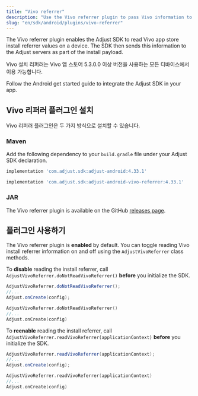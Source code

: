```yaml
---
title: "Vivo referrer"
description: "Use the Vivo referrer plugin to pass Vivo information to Adjust."
slug: "en/sdk/android/plugins/vivo-referrer"
---
```

The Vivo referrer plugin enables the Adjust SDK to read Vivo app store install referrer values on a device. The SDK then sends this information to the Adjust servers as part of the install payload.

Vivo 설치 리퍼러는 Vivo 앱 스토어 5\.3\.0\.0 이상 버전을 사용하는 모든 디바이스에서 이용 가능합니다. 

Follow the Android get started guide to integrate the Adjust SDK in your app.

Vivo 리퍼러 플러그인 설치
----------------

Vivo 리퍼러 플러그인은 두 가지 방식으로 설치할 수 있습니다.

### Maven

Add the following dependency to your `build.gradle` file under your Adjust SDK declaration.

```groovy
implementation 'com.adjust.sdk:adjust-android:4.33.1'

implementation 'com.adjust.sdk:adjust-android-vivo-referrer:4.33.1'
```

### JAR

The Vivo referrer plugin is available on the GitHub [releases page](https://github.com/adjust/android_sdk/releases/latest).

플러그인 사용하기
---------

The Vivo referrer plugin is **enabled** by default. You can toggle reading Vivo install referrer information on and off using the `AdjustVivoReferrer` class methods.

To **disable** reading the install referrer, call `AdjustVivoReferrer.doNotReadVivoReferrer()` **before** you initialize the SDK.
<tabs> <tab title="Java" sync="java"> 

```java
AdjustVivoReferrer.doNotReadVivoReferrer();
//...
Adjust.onCreate(config);
```

</Tab> <tab title="Kotlin" sync="kotlin"> 

```kotlin
AdjustVivoReferrer.doNotReadVivoReferrer()
//...
Adjust.onCreate(config)
```

</Tab> </Tabs> 

To **reenable** reading the install referrer, call `AdjustVivoReferrer.readVivoReferrer(applicationContext)` **before** you initialize the SDK.
<tabs> <tab title="Java" sync="java"> 

```java
AdjustVivoReferrer.readVivoReferrer(applicationContext);
//...
Adjust.onCreate(config);
```

</Tab> <tab title="Kotlin" sync="kotlin"> 

```kotlin
AdjustVivoReferrer.readVivoReferrer(applicationContext)
//...
Adjust.onCreate(config)
```

</Tab> </Tabs>

